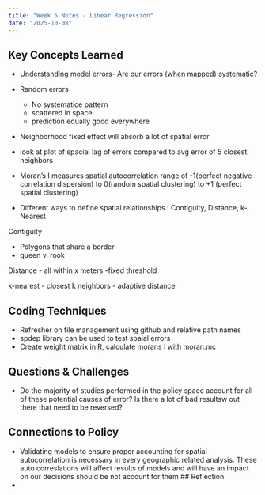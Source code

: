 ```yaml
---
title: "Week 5 Notes - Linear Regression"
date: "2025-10-08"
---
```


## Key Concepts Learned
- Understanding model errors- Are our errors (when mapped) systematic?
- Random errors
  - No systematice pattern
  - scattered in space
  - prediction equally good everywhere
  
- Neighborhood fixed effect will absorb a lot of spatial error
- look at plot of spacial lag of errors compared to avg error of 5 closest neighbors

- Moran's I measures spatial autocorrelation range of -1(perfect negative correlation dispersion) to 0(random spatial clustering) to +1 (perfect spatial clustering)

-  Different ways to define spatial relationships : Contiguity, Distance, k-Nearest

Contiguity

- Polygons that share a border
- queen v. rook

Distance
- all within x  meters
-fixed threshold

k-nearest
- closest k neighbors
- adaptive distance


 
## Coding Techniques
- Refresher on file management using github and relative path names
- spdep library can be used to test spaial errors
- Create weight matrix in R, calculate morans I with moran.mc

## Questions & Challenges
-  Do the majority of studies performed in the policy space account for all of these potential causes of error? Is there a lot of bad resultsw out there that need to be reversed?

## Connections to Policy
- Validating models to ensure proper accounting for spatial autocorrelation is necessary in every geographic related analysis. These auto correslations will affect results of models and will have an impact on our decisions should be not account for them
## Reflection
- 
